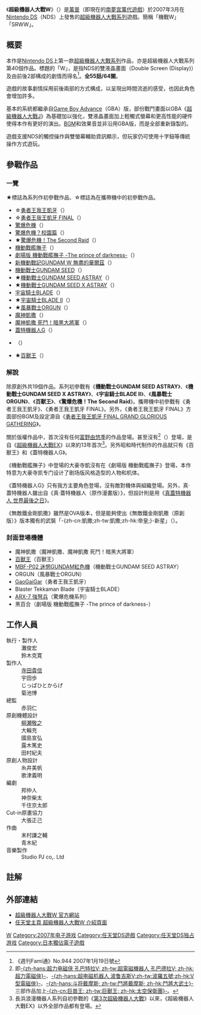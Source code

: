 {{noteTA|G1=Anime|G2=Games
|1=zh-hans:战神金刚;zh-hk:百獸王;zh-tw:聖戰士;
|2=zh-hans:歧途;zh-hk:迷惘;zh-tw:異端;
|3=zh-hans:GaoGaiGar;zh-hk:GaoGaiGar;zh-tw:我王凱牙;
}}
{{Infobox VG
| title = 超級機器人大戰W
| japanese = スーパーロボット大戦W
| image =[[File:Super_Robot_Wars_W.jpg|File:Super Robot Wars W.jpg]]
| caption =「超級機器人大戰W」的遊戲封面
| language =
| developer = {{lang|ja|エーアイ}}
| publisher = [[萬普|萬普]]
| series =[[超級機械人大戰系列|超級機械人大戰系列]]
| released = 2007年3月1日
| genre = [[回合制|回合制]][[戰略|戰略]][[電子角色扮演遊戲|RPG]]
| modes = [[單人遊戲|單人遊戲]]
| platforms = [[Nintendo_DS|Nintendo DS]]
}}

《'''超級機器人大戰W'''》（{{lang-ja|スーパーロボット大戦W}}）是[[萬普|萬普]]（即現在的[[南夢宮萬代遊戲|南夢宮萬代遊戲]]）於2007年3月在[[Nintendo_DS|Nintendo DS]]（NDS）上發售的[[超級機器人大戰系列|超級機器人大戰系列]]遊戲。簡稱「機戰W」「SRWW」。

== 概要 ==
本作是[[Nintendo_DS|Nintendo DS]]上第一款[[超級機器人大戰系列|超級機器人大戰系列]]作品，亦是超級機器人大戰系列第40個作品。標題的「W」，是指NDS的雙液晶畫面（Double Screen (Display)）及由前後2部構成的劇情而得名<ref>《週刊Fami通》No.944 2007年1月19日號</ref>。'''全55話/64關'''。

遊戲的故事劇情採用前後兩部的方式構成，以呈現出時間流逝的感受，也因此角色會增加許多。

基本的系統都繼承自[[Game_Boy_Advance|Game Boy Advance]]（GBA）版，部份戰鬥畫面以GBA《[[超級機器人大戰J|超級機器人大戰J]]》為基礎加以強化，雙液晶畫面加上輕觸式螢幕和更高性能的硬件使得本作有更好的演出。[[背景音樂|BGM]]和效果音並非沿用GBA版，而是全部重新錄製的。

遊戲支援NDS的觸控操作與雙螢幕輔助資訊顯示，但玩家仍可使用十字鈕等傳統操作方式遊玩。

== 參戰作品 ==
=== 一覽 ===
★標誌為系列作初參戰作品、☆標誌為在攜帶機中的初參戰作品。

*☆[[勇者王我王凱牙|勇者王我王凱牙]]（{{lang|ja|勇者王ガオガイガー}}）
*☆[[勇者王我王凱牙#OVA_勇者王GaoGaiGar_Final|勇者王我王凱牙 FINAL]]（{{lang|ja|勇者王ガオガイガーFINAL}}）
*[[驚爆危機|驚爆危機]]（{{lang|ja|フルメタル・パニック!}}）
*[[驚爆危機#驚爆危機？校園篇（ふもっふ）|驚爆危機？校園篇]]（{{lang|ja|フルメタル・パニック? ふもっふ}}）
*★[[驚爆危機#驚爆危機！The_Second_Raid|驚爆危機！The Second Raid]]（{{lang|ja|フルメタル・パニック! The Second Raid}}）
*[[機動戰艦撫子|機動戰艦撫子]]（{{lang|ja|機動戦艦ナデシコ}}）
*[[機動戰艦_The_prince_of_darkness|劇場版 機動戰艦撫子 -The prince of darkness-]]（{{lang|ja|劇場版 機動戦艦ナデシコ -The prince of darkness-}}）
*[[新機動戰記GUNDAM_W_無盡的華爾茲|新機動戰記GUNDAM W 無盡的華爾茲]]（{{lang|ja|新機動戦記ガンダムW Endless Waltz}}）
*[[機動戰士GUNDAM_SEED|機動戰士GUNDAM SEED]]（{{lang|ja|機動戦士ガンダムSEED}}）
*★[[機動戰士GUNDAM_SEED_ASTRAY|機動戰士GUNDAM SEED ASTRAY]]（{{lang|ja|機動戦士ガンダムSEED ASTRAY}}）
*★[[機動戰士GUNDAM_SEED_X_ASTRAY|機動戰士GUNDAM SEED X ASTRAY]]（{{lang|ja|機動戦士ガンダムSEED X ASTRAY}}）
*[[宇宙騎士BLADE|宇宙騎士BLADE]]（{{lang|ja|宇宙の騎士テッカマンブレード}}）
*★[[宇宙騎士BLADE|宇宙騎士BLADE II]]（{{lang|ja|宇宙の騎士テッカマンブレードII}}）
*★[[風暴戰士ORGUN|風暴戰士ORGUN]]（{{lang|ja|デトネイター・オーガン}}）
*[[魔神凱撒|魔神凱撒]]（{{lang|ja|マジンカイザー}}）
*[[魔神凱撒#魔神凱撒_死鬥！暗黑大將軍|魔神凱撒 死鬥！暗黑大將軍]]（{{lang|ja|マジンカイザー 死闘!暗黒大将軍}}）
*[[蓋特機器人G|蓋特機器人G]]（{{lang|ja|ゲッターロボG}}）
*{{link-ja|真蓋特機器人|真ゲッターロボ|真·蓋特機器人（原作漫畫版）}}（{{lang|ja|真・ゲッターロボ（原作漫画版）}}）
*★[[百獸王|百獸王]]（{{lang|ja|百獣王ゴライオン}}）

=== 解說 ===
除原創外共19個作品。系列初參戰有《'''機動戰士GUNDAM SEED ASTRAY'''》、《'''機動戰士GUNDAM SEED X ASTRAY'''》、《'''宇宙騎士BLADE Ⅱ'''》、《'''風暴戰士ORGUN'''》、《'''百獸王'''》、《'''驚爆危機！The Second Raid'''》。攜帶機中初參戰有《勇者王我王凱牙》、《勇者王我王凱牙 FINAL》。另外，《勇者王我王凱牙 FINAL》方面部份BGM及設定源自《[[勇者王#勇者王GaoGaiGar_Final_Grand_Glorious_Gathering|勇者王我王凱牙 FINAL GRAND GLORIOUS GATHERING]]》。

關於版權作品中，首次沒有任何[[富野由悠季|富野由悠季]]的作品登場。甚至沒有{{link-ja|長浜浪漫機器人系列|長浜ロマンロボシリーズ}}<ref>即[[超力電磁俠|-{zh-hans:超力电磁侠 孔巴特拉V; zh-tw:超電磁機器人 孔巴德拉V; zh-hk:超力電磁俠}-]]、[[波羅五號|-{zh-hans:超电磁机器人 波鲁吉斯V;zh-tw:波羅五號;zh-hk:V型電磁俠}-]]、[[鬥將大武士|-{zh-hans:斗将戴摩斯; zh-tw:鬥將戴摩斯; zh-hk:鬥將大武士}-]]三部作品加上[[巨獸王|-{zh-cn:巨兽王; zh-tw:巨獸王; zh-hk:太空保衛團}-]]。</ref>（{{lang|ja|長浜ロマンロボシリーズ}}）登場，是自《[[超級機器人大戰EX|超級機器人大戰EX]]》以來約13年首次<ref>長浜浪漫機器人系列自初參戰的《[[第3次超級機器人大戰|第3次超級機器人大戰]]》以來，《超級機器人大戰EX》以外全部作品都有登場。</ref>。另外昭和時代制作的作品就只有《百獸王》和《蓋特機器人G》。

《機動戰艦撫子》中登場的大豪寺凱沒有在《劇場版 機動戰艦撫子》登場，本作特意为大豪寺凯专门设计了剧场版风格造型的人物和机体。

《蓋特機器人G》只有我方主要角色登場，沒有敵對機体與組織登場。另外，真·蓋特機器人雖出自《真·蓋特機器人（原作漫畫版）》，但設計則是用《[[真蓋特機器人_世界最後之日|真蓋特機器人 世界最後之日]]》。

《無敵鐵金剛凱撒》雖然是OVA版本，但是能夠使出《無敵鐵金剛凱撒（原創版）》版本獨有的武裝「-{zh-cn:凱撒;zh-tw:凱撒;zh-hk:帝皇;}-新星」（{{lang|ja|カイザーノヴァ}}）。

=== 封面登場機體 ===
* 魔神凱撒（魔神凱撒、魔神凱撒 死鬥！暗黑大將軍）
* [[聖戰士_(百獸王)#主要機體|百獸王]]（百獸王）
* [[異端鋼彈#紅色機|MBF-P02 迷惘GUNDAM紅色機]]（機動戰士GUNDAM SEED ASTRAY）
* ORGUN（風暴戰士ORGUN）
* [[勇者王#GaoGaiGar系|GaoGaiGar]]（勇者王我王凱牙）
* Blaster Tekkaman Blade（宇宙騎士BLADE）
* [[ARX-7|ARX-7 強弩兵]]（驚爆危機系列）
* 黑百合（劇場版 機動戰艦撫子 -The prince of darkness-）

== 工作人員 ==
;執行・製作人
:灘俊宏
:鈴木克寛
;製作人
:[[寺田貴信|寺田貴信]]
:宇田歩
:じっぱひとからげ
:菊池博
;總監
:赤羽仁
;原創機體設計
:[[柳瀬敬之|柳瀬敬之]]
:大輪充
:國島宣弘
:露木篤史
:田村紀夫
;原創人物設計
:糸井美帆
:歌津義明
;編劇
:邦仲人
:神奈柴太
:千住京太郎
;Cut-in原畫協力
:大張正己
;作曲
:末村謙之輔
:青木紀
;音樂製作
:Studio PJ co,. Ltd

== 註解 ==
{{reflist}}

== 外部連結 ==
*[http://www.suparobo.jp/srw_lineup/srw_w/index.html  超級機器人大戰W 官方網站]
*[http://www.nintendo.co.jp/ds/software/as6j/index.html 任天堂主頁 超級機器人大戰W 介紹頁面]

{{超級機器人大戰系列}}

{{DEFAULTSORT:Super Robot Wars W}}
[[Category:超级机器人大战系列电子游戏|W]]
[[Category:2007年电子游戏|Category:2007年电子游戏]]
[[Category:任天堂DS遊戲|Category:任天堂DS遊戲]]
[[Category:任天堂DS独占游戏|Category:任天堂DS独占游戏]]
[[Category:日本獨佔電子遊戲|Category:日本獨佔電子遊戲]]